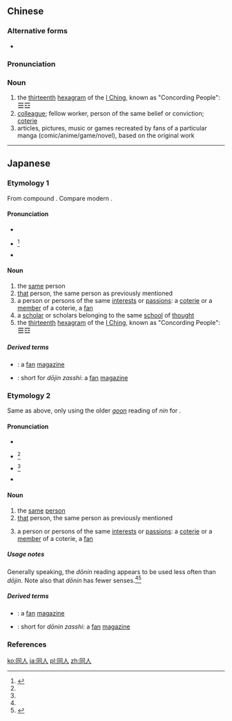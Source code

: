 ==Chinese==
{{zh-forms}}

===Alternative forms===
* {{sense|colleague|lang=zh}} {{zh-l|同仁}}

===Pronunciation===
{{zh-pron
|m=tóngrén
|c=tung4 jan4
|mn=tông-jîn/tông-lîn
|cat=n
}}

===Noun===
{{zh-noun}}

# the [[thirteenth]] [[hexagram]] of the [[I Ching]], known as "Concording People": <span style="font-size:larger;">☰☲</span>
# [[colleague]]; fellow worker, person of the same belief or conviction; [[coterie]]
# articles, pictures, music or games recreated by fans of a particular manga (comic/anime/game/novel), based on the original work

----

==Japanese==

===Etymology 1===
{{ja-kanjitab|どう|じん|yomi=on}}
From {{etyl|ltc|ja|sort=とうじん'}} compound {{m|ltc|同人|tr=*dhung *njin}}. Compare modern {{cog|zh|同人|tr=tóngrén}}.

====Pronunciation====
* {{l|ja|sc=Latn|音読み|On'yomi}}
* {{ja-accent-common|h|ど|うじん}}<ref name="DJR">{{R:Daijirin}}</ref>
* {{IPA|lang=ja|[do̞ːd͡ʑĩɴ]}}

====Noun====
{{ja-noun|どうじん}}

# the [[same]] person
# [[that]] person, the same person as previously mentioned
# a person or persons of the same [[interest]]s or [[passion]]s: a [[coterie]] or a [[member]] of a coterie, a [[fan]]
# a [[scholar]] or scholars belonging to the same [[school]] of [[thought]]
# the [[thirteenth]] [[hexagram]] of the [[I Ching]], known as "Concording People": <span style="font-size:larger;">☰☲</span>

=====Derived terms=====
{{der-top}}
* {{ja-l|同人雑誌|どうじんざっし|dōjin zasshi}}: a [[fan]] [[magazine]]
* {{ja-l|同人誌|どうじんし|dōjinshi}}: short for ''dōjin zasshi'': a [[fan]] [[magazine]]
{{der-bottom}}

===Etymology 2===
{{ja-kanjitab|どう|にん|yomi=on}}
Same as above, only using the older [[呉音#Japanese|''goon'']] reading of ''nin'' for {{ja-l|人}}.

====Pronunciation====
* {{l|ja|sc=Latn|音読み|On'yomi}}
* {{ja-accent-common|h|ど|うにん}}<ref name="DJR"/>
* {{ja-accent-common|a|ど|うにん}}<ref name="DJR"/>
* {{IPA|lang=ja|[do̞ːnĩɴ]}}

====Noun====
{{ja-noun|どうにん}}

# the [[same]] [[person]]
# [[that]] person, the same person as previously mentioned
# {{lb|ja|sort=どうにん|rare}} a person or persons of the same [[interest]]s or [[passion]]s: a [[coterie]] or a [[member]] of a coterie, a [[fan]]

=====Usage notes=====
Generally speaking, the ''dōnin'' reading appears to be used less often than ''dōjin''. Note also that ''dōnin'' has fewer senses.<ref name="DJR"/><ref name="KDJ">{{R:Kokugo Dai Jiten}}</ref>

=====Derived terms=====
{{der-top}}
* {{ja-l|同人雑誌|どうにんざっし|dōnin zasshi}}: a [[fan]] [[magazine]]
* {{ja-l|同人誌|どうにんし|dōninshi}}: short for ''dōnin zasshi'': a [[fan]] [[magazine]]
{{der-bottom}}

===References===
<references/>

[[ko:同人]]
[[ja:同人]]
[[pl:同人]]
[[zh:同人]]